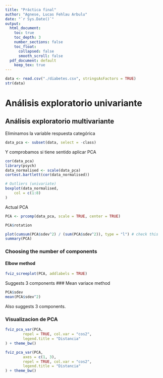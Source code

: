 ```yaml
---
title: "Práctica final"
author: "Agnese, Lucas Fehlau Arbulu"
date: "`r Sys.Date()`"
output:
  html_document: 
    toc: true
    toc_depth: 3
    number_sections: false
    toc_float: 
      collapsed: false
      smooth_scroll: false
  pdf_document: default
    keep_tex: true
---
```


<!-- Load data from csv file -->
```r
data <- read.csv("./diabetes.csv", stringsAsFactors = TRUE)
str(data)
```

# Análisis exploratorio univariante

<!-- TBD -->

## Análisis exploratorio multivariante

Eliminamos la variable respuesta categórica
```r
data_pca <- subset(data, select = -class)
```
Y comprobamos si tiene sentido aplicar PCA
```r
cor(data_pca)
library(psych)
data_normalised <- scale(data_pca)
cortest.bartlett(cor(data_normalised))

# Outliers (univariate)
boxplot(data_normalised,
    col = c(1:8)
)
```

Actual PCA
```r
PCA <- prcomp(data_pca, scale = TRUE, center = TRUE)

PCA$rotation

plot(cumsum(PCA$sdev^2) / (sum(PCA$sdev^2)), type = "l") # check this
summary(PCA)
```
### Choosing the number of components
#### Elbow method
```r
fviz_screeplot(PCA, addlabels = TRUE)
```
Suggests 3 components
### Mean variace method
```r
PCA$sdev
mean(PCA$sdev^2)
```
Also suggests 3 components.

### Visualizacion de PCA
```r
fviz_pca_var(PCA,
        repel = TRUE, col.var = "cos2",
        legend.title = "Distancia"
) + theme_bw()
```

```r
fviz_pca_var(PCA,
        axes = c(1, 3),
        repel = TRUE, col.var = "cos2",
        legend.title = "Distancia"
) + theme_bw()
```

<!-- TODO?: interpretation -->